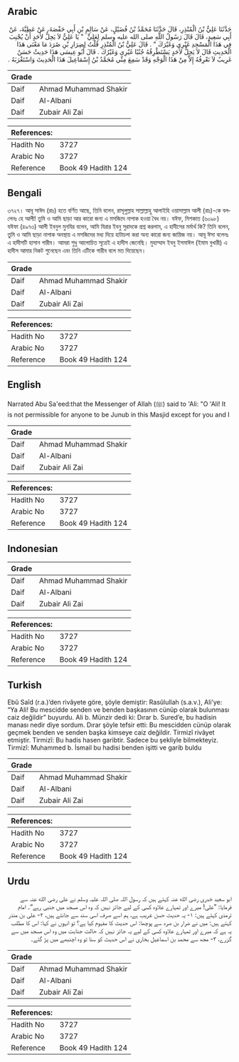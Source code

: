 ## Arabic


<div dir="rtl" lang="ar" style={{fontSize:'larger',backgroundColor:'#f8f9fa',padding:20}}>
حَدَّثَنَا عَلِيُّ بْنُ الْمُنْذِرِ، قَالَ حَدَّثَنَا مُحَمَّدُ بْنُ فُضَيْلٍ، عَنْ سَالِمِ بْنِ أَبِي حَفْصَةَ، عَنْ عَطِيَّةَ، عَنْ أَبِي سَعِيدٍ، قَالَ قَالَ رَسُولُ اللَّهِ صلى الله عليه وسلم لِعَلِيٍّ ‏ "‏ يَا عَلِيُّ لاَ يَحِلُّ لأَحَدٍ أَنْ يُجْنِبَ فِي هَذَا الْمَسْجِدِ غَيْرِي وَغَيْرَكَ ‏"‏ ‏.‏ قَالَ عَلِيُّ بْنُ الْمُنْذِرِ قُلْتُ لِضِرَارِ بْنِ صُرَدَ مَا مَعْنَى هَذَا الْحَدِيثِ قَالَ لاَ يَحِلُّ لأَحَدٍ يَسْتَطْرِقُهُ جُنُبًا غَيْرِي وَغَيْرُكَ ‏.‏ قَالَ أَبُو عِيسَى هَذَا حَدِيثٌ حَسَنٌ غَرِيبٌ لاَ نَعْرِفُهُ إِلاَّ مِنْ هَذَا الْوَجْهِ وَقَدْ سَمِعَ مِنِّي مُحَمَّدُ بْنُ إِسْمَاعِيلَ هَذَا الْحَدِيثَ وَاسْتَغْرَبَهُ ‏.‏
</div>
<div style={{backgroundColor:'#f8f9fa',padding:20, marginBottom: 10}}><table> <thead> <tr> <th>Grade</th> <th></th> </tr> </thead> <tbody> <tr><td>Daif</td><td>Ahmad Muhammad Shakir</td></tr><tr><td>Daif</td><td>Al-Albani</td></tr><tr><td>Daif</td><td>Zubair Ali Zai</td></tr></tbody></table><table> <thead> <tr> <th>References:</th> <th></th> </tr> </thead> <tbody><tr><td>Hadith No</td><td>3727</td></tr><tr><td>Arabic No</td><td>3727</td></tr><tr><td>Reference</td><td>Book 49 Hadith 124</td></tr></tbody></table></div>

## Bengali


<div dir="ltr" lang="bn" style={{fontSize:'larger',backgroundColor:'#f8f9fa',padding:20}}>
৩৭২৭। আবূ সাঈদ (রাঃ) হতে বর্ণিত আছে, তিনি বলেন, রাসূলুল্লাহ সাল্লাল্লাহু আলাইহি ওয়াসাল্লাম আলী (রাঃ)-কে বললেনঃ হে আলী! তুমি ও আমি ছাড়া আর কারো জন্য এ মসজিদে নাপাক হওয়া বৈধ নয়। যঈফ, মিশকাত (৬০৯৮) যঈফা (৪৯৭৩) আলী ইবনুল মুনযির বলেন, আমি যিরার ইবনু সুরাদকে প্রশ্ন করলাম, এ হাদীসের মর্মার্থ কি? তিনি বলেন, তুমি ও আমি ছাড়া নাপাক অবস্থায় এ মসজিদের মধ্য দিয়ে হাটাচলা করা অন্য কারো জন্য জায়িজ নয়। আবূ ঈসা বলেনঃ এ হাদীসটি হাসান গারীব। আমরা শুধু আলোচিত সূত্রেই এ হাদীস জেনেছি। মুহাম্মাদ ইবনু ইসমাঈল (ইমাম বুখারী) এ হাদীস আমার নিকট শুনেছেন এবং তিনি এটিকে গারীব বলে মত দিয়েছেন।
</div>
<div style={{backgroundColor:'#f8f9fa',padding:20, marginBottom: 10}}><table> <thead> <tr> <th>Grade</th> <th></th> </tr> </thead> <tbody> <tr><td>Daif</td><td>Ahmad Muhammad Shakir</td></tr><tr><td>Daif</td><td>Al-Albani</td></tr><tr><td>Daif</td><td>Zubair Ali Zai</td></tr></tbody></table><table> <thead> <tr> <th>References:</th> <th></th> </tr> </thead> <tbody><tr><td>Hadith No</td><td>3727</td></tr><tr><td>Arabic No</td><td>3727</td></tr><tr><td>Reference</td><td>Book 49 Hadith 124</td></tr></tbody></table></div>

## English


<div dir="ltr" lang="en" style={{fontSize:'larger',backgroundColor:'#f8f9fa',padding:20}}>
Narrated Abu Sa'eed:that the Messenger of Allah (ﷺ) said to 'Ali: "O 'Ali! It is not permissible for anyone to be Junub in this Masjid except for you and I
</div>
<div style={{backgroundColor:'#f8f9fa',padding:20, marginBottom: 10}}><table> <thead> <tr> <th>Grade</th> <th></th> </tr> </thead> <tbody> <tr><td>Daif</td><td>Ahmad Muhammad Shakir</td></tr><tr><td>Daif</td><td>Al-Albani</td></tr><tr><td>Daif</td><td>Zubair Ali Zai</td></tr></tbody></table><table> <thead> <tr> <th>References:</th> <th></th> </tr> </thead> <tbody><tr><td>Hadith No</td><td>3727</td></tr><tr><td>Arabic No</td><td>3727</td></tr><tr><td>Reference</td><td>Book 49 Hadith 124</td></tr></tbody></table></div>

## Indonesian


<div dir="ltr" lang="id" style={{fontSize:'larger',backgroundColor:'#f8f9fa',padding:20}}>

</div>
<div style={{backgroundColor:'#f8f9fa',padding:20, marginBottom: 10}}><table> <thead> <tr> <th>Grade</th> <th></th> </tr> </thead> <tbody> <tr><td>Daif</td><td>Ahmad Muhammad Shakir</td></tr><tr><td>Daif</td><td>Al-Albani</td></tr><tr><td>Daif</td><td>Zubair Ali Zai</td></tr></tbody></table><table> <thead> <tr> <th>References:</th> <th></th> </tr> </thead> <tbody><tr><td>Hadith No</td><td>3727</td></tr><tr><td>Arabic No</td><td>3727</td></tr><tr><td>Reference</td><td>Book 49 Hadith 124</td></tr></tbody></table></div>

## Turkish


<div dir="ltr" lang="tr" style={{fontSize:'larger',backgroundColor:'#f8f9fa',padding:20}}>
Ebû Saîd (r.a.)’den rivâyete göre, şöyle demiştir: Rasûlullah (s.a.v.), Ali’ye: “Ya Ali! Bu mescidde senden ve benden başkasının cünüp olarak bulunması caiz değildir” buyurdu. Ali b. Münzir dedi ki: Dırar b. Sured’e, bu hadisin manası nedir diye sordum. Dırar şöyle tefsir etti: Bu mescidden cünüp olarak geçmek benden ve senden başka kimseye caiz değildir. Tirmizî rivâyet etmiştir. Tirmizî: Bu hadis hasen garibtir. Sadece bu şekliyle bilmekteyiz. Tirmizî: Muhammed b. İsmail bu hadisi benden işitti ve garib buldu
</div>
<div style={{backgroundColor:'#f8f9fa',padding:20, marginBottom: 10}}><table> <thead> <tr> <th>Grade</th> <th></th> </tr> </thead> <tbody> <tr><td>Daif</td><td>Ahmad Muhammad Shakir</td></tr><tr><td>Daif</td><td>Al-Albani</td></tr><tr><td>Daif</td><td>Zubair Ali Zai</td></tr></tbody></table><table> <thead> <tr> <th>References:</th> <th></th> </tr> </thead> <tbody><tr><td>Hadith No</td><td>3727</td></tr><tr><td>Arabic No</td><td>3727</td></tr><tr><td>Reference</td><td>Book 49 Hadith 124</td></tr></tbody></table></div>

## Urdu


<div dir="rtl" lang="ur" style={{fontSize:'larger',backgroundColor:'#f8f9fa',padding:20}}>
ابو سعید خدری رضی الله عنہ کہتے ہیں کہ رسول اللہ صلی اللہ علیہ وسلم نے علی رضی الله عنہ سے فرمایا: ”علی! میرے اور تمہارے علاوہ کسی کے لیے جائز نہیں کہ وہ اس مسجد میں جنبی رہے“۔ امام ترمذی کہتے ہیں: ۱- یہ حدیث حسن غریب ہے، ہم اسے صرف اسی سند سے جانتے ہیں، ۲- علی بن منذر کہتے ہیں: میں نے ضرار بن صرد سے پوچھا: اس حدیث کا مفہوم کیا ہے؟ تو انہوں نے کہا: اس کا مطلب یہ ہے کہ میرے اور تمہارے علاوہ کسی کے لیے یہ جائز نہیں کہ حالت جنابت میں وہ اس مسجد میں سے گزرے، ۳- مجھ سے محمد بن اسماعیل بخاری نے اس حدیث کو سنا تو وہ اچنبھے میں پڑ گئے۔
</div>
<div style={{backgroundColor:'#f8f9fa',padding:20, marginBottom: 10}}><table> <thead> <tr> <th>Grade</th> <th></th> </tr> </thead> <tbody> <tr><td>Daif</td><td>Ahmad Muhammad Shakir</td></tr><tr><td>Daif</td><td>Al-Albani</td></tr><tr><td>Daif</td><td>Zubair Ali Zai</td></tr></tbody></table><table> <thead> <tr> <th>References:</th> <th></th> </tr> </thead> <tbody><tr><td>Hadith No</td><td>3727</td></tr><tr><td>Arabic No</td><td>3727</td></tr><tr><td>Reference</td><td>Book 49 Hadith 124</td></tr></tbody></table></div>